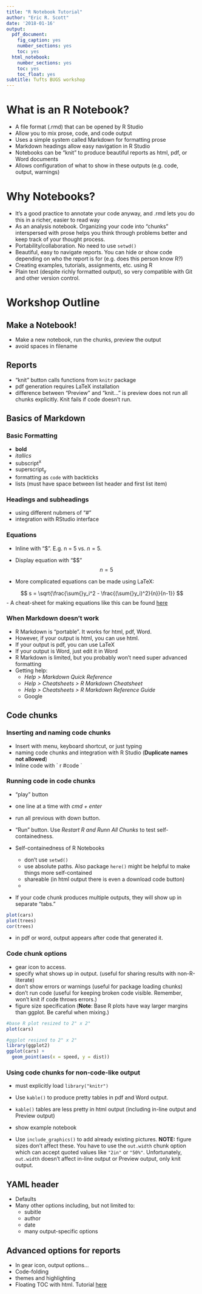 ```yaml
---
title: "R Notebook Tutorial"
author: "Eric R. Scott"
date: '2018-01-16'
output:
  pdf_document:
    fig_caption: yes
    number_sections: yes
    toc: yes
  html_notebook:
    number_sections: yes
    toc: yes
    toc_float: yes
subtitle: Tufts BUGS workshop
---
```

# What is an R Notebook?
 
 - A file format (.rmd) that can be opened by R Studio
 - Allow you to mix prose, code, and code output
 - Uses a simple system called Markdown for formatting prose
 - Markdown headings allow easy navigation in R Studio
 - Notebooks can be "knit" to produce beautiful reports as html, pdf, or Word documents
 - Allows configuration of what to show in these outputs (e.g. code, output, warnings)

# Why Notebooks?

 - It's a good practice to annotate your code anyway, and .rmd lets you do this in a richer, easier to read way
 - As an analysis notebook.  Organizing your code into "chunks" interspersed with prose helps you think through problems better and keep track of your thought process.
 - Portability/collaboration. No need to use `setwd()`
 - Beautiful, easy to navigate reports. You can hide or show code depending on who the report is for (e.g. does this person know R?)
 - Creating examples, tutorials, assignments, etc. using R
 - Plain text (despite richly formatted output), so very compatible with Git and other version control.
 
# Workshop Outline

## Make a Notebook!

- Make a new notebook, run the chunks, preview the output
- avoid spaces in filename
    
## Reports

- "knit" button calls functions from `knitr` package
- pdf generation requires LaTeX installation
- difference between "Preview" and "knit..." is preview does not run all chunks explicitly.  Knit fails if code doesn't run.

## Basics of Markdown

### Basic Formatting

- **bold**
- *itallics*
- subscript^x^
- superscript~y~
- formatting as `code` with backticks
- lists (must have space between list header and first list item)

### Headings and subheadings

- using different nubmers of "#"
- integration with RStudio interface

### Equations
- Inline with "\$". E.g. n = 5 vs. $n=5$.
- Display equation with "\$\$"
$$
n=5
$$

- More complicated equations can be made using LaTeX:

$$
s = \sqrt{\frac{\sum{}y_i^2 - \frac{(\sum{}y_i)^2}{n}}{n-1}}
$$
- A cheat-sheet for making equations like this can be found [here](https://en.wikibooks.org/wiki/LaTeX/Mathematics)

### When Markdown doesn't work

- R Markdown is "portable".  It works for html, pdf, Word.
- However, if your output is html, you can use html.
- If your output is pdf, you can use LaTeX
- If your output is Word, just edit it in Word
- R Markdown is limited, but you probably won't need super advanced formatting
- Getting help:  
    + *Help > Markdown Quick Reference*
    + *Help > Cheatsheets > R Markdown Cheatsheet*
    + *Help > Cheatsheets > R Markdown Reference Guide*
    + Google

## Code chunks
### Inserting and naming code chunks

- Insert with menu, keyboard shortcut, or just typing
- naming code chunks and integration with R Studio (**Duplicate names not allowed**)
- Inline code with \` r #code \`

### Running code in code chunks

- "play" button
- one line at a time with *cmd + enter*
- run all previous with down button.
- "Run" button.  Use *Restart R and Runn All Chunks* to test self-containedness.

- Self-containedness of R Notebooks
    + don't use `setwd()`
    + use absolute paths.  Also package `here()` might be helpful to make things more self-contained
    + shareable (in html output there is even a download code button)
    + 

- If your code chunk produces multiple outputs, they will show up in separate "tabs."  
```r
plot(cars)
plot(trees)
cor(trees)
```
- in pdf or word, output appears after code that generated it.

### Code chunk options

 - gear icon to access.
 - specify what shows up in output. (useful for sharing results with non-R-literate)
 - don't show errors or warnings (useful for package loading chunks)
 - don't run code (useful for keeping broken code visible.  Remember, won't knit if code throws errors.)
 - figure size specification (**Note**: Base R plots have way larger margins than ggplot.  Be careful when mixing.)
 
```r
#base R plot resized to 2" x 2"
plot(cars)

#ggplot resized to 2" x 2"
library(ggplot2)
ggplot(cars) +
  geom_point(aes(x = speed, y = dist))
```


### Using code chunks for non-code-like output

- must explicitly load `library("knitr")`
- Use `kable()` to produce pretty tables in pdf and Word output.
- `kable()` tables are less pretty in html output (including in-line output and Preview output)
- show example notebook

- Use `include_graphics()` to add already existing pictures.  **NOTE:** figure sizes don't affect these.  You have to use the `out.width` chunk option which can accept quoted values like `"2in"` or `"50%"`.  Unfortunately, `out.width` doesn't affect in-line output or Preview output, only knit output.



## YAML header
- Defaults
- Many other options including, but not limited to:
     + subitle
     + author
     + date
     + many output-specific options

## Advanced options for reports

- In gear icon, output options...
- Code-folding
- themes and highlighting
- Floating TOC with html. Tutorial [here](http://rmarkdown.rstudio.com/html_document_format.html#table_of_contents)

   
